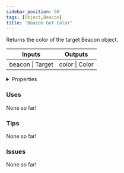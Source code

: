 ```yaml
---
sidebar_position: 60
tags: [Object,Beacon]
title: 'Beacon Get Color'
---
```


Returns the color of the target Beacon object.



<IChip uuid="5f7cd28c-bafc-409d-8872-f21ccec5f022"/>

<table><thead><tr><th>Inputs</th><th>Outputs</th></tr></thead><tbody><tr><td>beacon | Target</td><td>color | Color</td></tr></tbody></table>

<details>
  <summary>Properties</summary>
  <div>
    <div>
    <table>
      <tbody>
        <tr>
          <td>Is beta required?</td>
          <td>No</td>
        </tr>
        <tr>
          <td>Is chip a trolling risk?</td>
          <td>No</td>
        </tr>
        <tr>
          <td>Is chip a role assignment risk?</td>
          <td>No</td>
        </tr>
        <tr>
          <td>Chip UUID</td>
          <td>5f7cd28c-bafc-409d-8872-f21ccec5f022</td>
        </tr>
        <tr>
          <td>Room availability</td>
          <td>Available everywhere</td>
        </tr>
      </tbody>
    </table>
    </div>
  </div>
</details>

### Uses

None so far!

### Tips

None so far!

### Issues

None so far!
